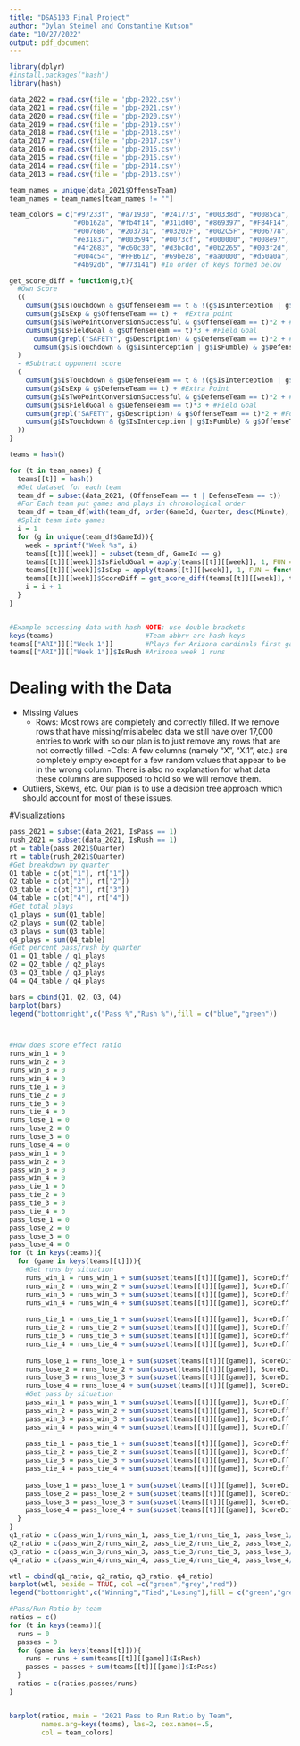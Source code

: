 ```yaml
---
title: "DSA5103 Final Project"
author: "Dylan Steimel and Constantine Kutson"
date: "10/27/2022"
output: pdf_document
---
```


```r
library(dplyr)
#install.packages("hash")
library(hash)
```

```r
data_2022 = read.csv(file = 'pbp-2022.csv')
data_2021 = read.csv(file = 'pbp-2021.csv')
data_2020 = read.csv(file = 'pbp-2020.csv')
data_2019 = read.csv(file = 'pbp-2019.csv')
data_2018 = read.csv(file = 'pbp-2018.csv')
data_2017 = read.csv(file = 'pbp-2017.csv')
data_2016 = read.csv(file = 'pbp-2016.csv')
data_2015 = read.csv(file = 'pbp-2015.csv')
data_2014 = read.csv(file = 'pbp-2014.csv')
data_2013 = read.csv(file = 'pbp-2013.csv')
```

```r
team_names = unique(data_2021$OffenseTeam)
team_names = team_names[team_names != ""]

team_colors = c("#97233f", "#a71930", "#241773", "#00338d", "#0085ca",
                "#0b162a", "#fb4f14", "#311d00", "#869397", "#FB4F14",
                "#0076B6", "#203731", "#03202F", "#002C5F", "#006778",
                "#e31837", "#003594", "#0073cf", "#000000", "#008e97", 
                "#4f2683", "#c60c30", "#d3bc8d", "#0b2265", "#003f2d", 
                "#004c54", "#FFB612", "#69be28", "#aa0000", "#d50a0a",
                "#4b92db", "#773141") #In order of keys formed below

get_score_diff = function(g,t){
  #Own Score
  ((
    cumsum(g$IsTouchdown & g$OffenseTeam == t & !(g$IsInterception | g$IsFumble))*6 + #Offensive Team TD 
    cumsum(g$IsExp & g$OffenseTeam == t) +  #Extra point
    cumsum(g$IsTwoPointConversionSuccessful & g$OffenseTeam == t)*2 + #2pt conversion
    cumsum(g$IsFieldGoal & g$OffenseTeam == t)*3 + #Field Goal
      cumsum(grepl("SAFETY", g$Description) & g$DefenseTeam == t)*2 + #Forces Safety
      cumsum(g$IsTouchdown & (g$IsInterception | g$IsFumble) & g$DefenseTeam == t) #Defensive TD
  )
  - #Subtract opponent score
  (
    cumsum(g$IsTouchdown & g$DefenseTeam == t & !(g$IsInterception | g$IsFumble))*6 + #Offensive TD
    cumsum(g$IsExp & g$DefenseTeam == t) + #Extra Point
    cumsum(g$IsTwoPointConversionSuccessful & g$DefenseTeam == t)*2 + #2pt conversion
    cumsum(g$IsFieldGoal & g$DefenseTeam == t)*3 + #Field Goal
    cumsum(grepl("SAFETY", g$Description) & g$OffenseTeam == t)*2 + #Forces safety
    cumsum(g$IsTouchdown & (g$IsInterception | g$IsFumble) & g$OffenseTeam == t) #Defensive TD
  )) 
}

teams = hash()

for (t in team_names) {
  teams[[t]] = hash()
  #Get dataset for each team
  team_df = subset(data_2021, (OffenseTeam == t | DefenseTeam == t))
  #For Each team put games and plays in chronological order
  team_df = team_df[with(team_df, order(GameId, Quarter, desc(Minute), desc(Second), Down)), ]
  #Split team into games
  i = 1
  for (g in unique(team_df$GameId)){
    week = sprintf("Week %s", i)
    teams[[t]][[week]] = subset(team_df, GameId == g)
    teams[[t]][[week]]$IsFieldGoal = apply(teams[[t]][[week]], 1, FUN = function(x) (x["PlayType"]=="FIELD GOAL" & !(grepl("NO GOOD", x["Description"]))))
    teams[[t]][[week]]$IsExp = apply(teams[[t]][[week]], 1, FUN = function(x) (x["PlayType"]=="EXTRA POINT" & !(grepl("NO GOOD", x["Description"]))))
    teams[[t]][[week]]$ScoreDiff = get_score_diff(teams[[t]][[week]], t)
    i = i + 1
  }
}


#Example accessing data with hash NOTE: use double brackets
keys(teams)                       #Team abbrv are hash keys
teams[["ARI"]][["Week 1"]]        #Plays for Arizona cardinals first game
teams[["ARI"]][["Week 1"]]$IsRush #Arizona week 1 runs
```

# Dealing with the Data

- Missing Values
  - Rows: Most rows are completely and correctly filled. If we remove rows that have missing/mislabeled data we still have over 17,000 entries to work with so our plan is to just remove any rows that are not correctly filled.
  -Cols: A few columns (namely "X", "X.1", etc.) are completely empty except for a few random values that appear to be in the wrong column. There is also no explanation for what data these columns are supposed to hold so we will remove them.
  
- Outliers, Skews, etc.
  Our plan is to use a decision tree approach which should account for most of these issues. 

#Visualizations

```r
pass_2021 = subset(data_2021, IsPass == 1)
rush_2021 = subset(data_2021, IsRush == 1)
pt = table(pass_2021$Quarter)
rt = table(rush_2021$Quarter)
#Get breakdown by quarter
Q1_table = c(pt["1"], rt["1"])
Q2_table = c(pt["2"], rt["2"])
Q3_table = c(pt["3"], rt["3"])
Q4_table = c(pt["4"], rt["4"])
#Get total plays
q1_plays = sum(Q1_table)
q2_plays = sum(Q2_table)
q3_plays = sum(Q3_table)
q4_plays = sum(Q4_table)
#Get percent pass/rush by quarter
Q1 = Q1_table / q1_plays
Q2 = Q2_table / q2_plays
Q3 = Q3_table / q3_plays
Q4 = Q4_table / q4_plays

bars = cbind(Q1, Q2, Q3, Q4)
barplot(bars)
legend("bottomright",c("Pass %","Rush %"),fill = c("blue","green"))



#How does score effect ratio
runs_win_1 = 0
runs_win_2 = 0
runs_win_3 = 0
runs_win_4 = 0
runs_tie_1 = 0
runs_tie_2 = 0
runs_tie_3 = 0
runs_tie_4 = 0
runs_lose_1 = 0
runs_lose_2 = 0
runs_lose_3 = 0
runs_lose_4 = 0
pass_win_1 = 0
pass_win_2 = 0
pass_win_3 = 0
pass_win_4 = 0
pass_tie_1 = 0
pass_tie_2 = 0
pass_tie_3 = 0
pass_tie_4 = 0
pass_lose_1 = 0
pass_lose_2 = 0
pass_lose_3 = 0
pass_lose_4 = 0
for (t in keys(teams)){
  for (game in keys(teams[[t]])){
    #Get runs by situation
    runs_win_1 = runs_win_1 + sum(subset(teams[[t]][[game]], ScoreDiff > 0 & Quarter == 1)$IsRush)
    runs_win_2 = runs_win_2 + sum(subset(teams[[t]][[game]], ScoreDiff > 0 & Quarter == 2)$IsRush)
    runs_win_3 = runs_win_3 + sum(subset(teams[[t]][[game]], ScoreDiff > 0 & Quarter == 3)$IsRush)
    runs_win_4 = runs_win_4 + sum(subset(teams[[t]][[game]], ScoreDiff > 0 & Quarter == 4)$IsRush)
    
    runs_tie_1 = runs_tie_1 + sum(subset(teams[[t]][[game]], ScoreDiff == 0 & Quarter == 1)$IsRush)
    runs_tie_2 = runs_tie_2 + sum(subset(teams[[t]][[game]], ScoreDiff == 0 & Quarter == 2)$IsRush)
    runs_tie_3 = runs_tie_3 + sum(subset(teams[[t]][[game]], ScoreDiff == 0 & Quarter == 3)$IsRush)
    runs_tie_4 = runs_tie_4 + sum(subset(teams[[t]][[game]], ScoreDiff == 0 & Quarter == 4)$IsRush)
    
    runs_lose_1 = runs_lose_1 + sum(subset(teams[[t]][[game]], ScoreDiff < 0 & Quarter == 1)$IsRush)
    runs_lose_2 = runs_lose_2 + sum(subset(teams[[t]][[game]], ScoreDiff < 0 & Quarter == 2)$IsRush)
    runs_lose_3 = runs_lose_3 + sum(subset(teams[[t]][[game]], ScoreDiff < 0 & Quarter == 3)$IsRush)
    runs_lose_4 = runs_lose_4 + sum(subset(teams[[t]][[game]], ScoreDiff < 0 & Quarter == 4)$IsRush)
    #Get pass by situation
    pass_win_1 = pass_win_1 + sum(subset(teams[[t]][[game]], ScoreDiff > 0 & Quarter == 1)$IsPass)
    pass_win_2 = pass_win_2 + sum(subset(teams[[t]][[game]], ScoreDiff > 0 & Quarter == 2)$IsPass)
    pass_win_3 = pass_win_3 + sum(subset(teams[[t]][[game]], ScoreDiff > 0 & Quarter == 3)$IsPass)
    pass_win_4 = pass_win_4 + sum(subset(teams[[t]][[game]], ScoreDiff > 0 & Quarter == 4)$IsPass)
    
    pass_tie_1 = pass_tie_1 + sum(subset(teams[[t]][[game]], ScoreDiff == 0 & Quarter == 1)$IsPass)
    pass_tie_2 = pass_tie_2 + sum(subset(teams[[t]][[game]], ScoreDiff == 0 & Quarter == 2)$IsPass)
    pass_tie_3 = pass_tie_3 + sum(subset(teams[[t]][[game]], ScoreDiff == 0 & Quarter == 3)$IsPass)
    pass_tie_4 = pass_tie_4 + sum(subset(teams[[t]][[game]], ScoreDiff == 0 & Quarter == 4)$IsPass)
    
    pass_lose_1 = pass_lose_1 + sum(subset(teams[[t]][[game]], ScoreDiff < 0 & Quarter == 1)$IsPass)
    pass_lose_2 = pass_lose_2 + sum(subset(teams[[t]][[game]], ScoreDiff < 0 & Quarter == 2)$IsPass)
    pass_lose_3 = pass_lose_3 + sum(subset(teams[[t]][[game]], ScoreDiff < 0 & Quarter == 3)$IsPass)
    pass_lose_4 = pass_lose_4 + sum(subset(teams[[t]][[game]], ScoreDiff < 0 & Quarter == 4)$IsPass)
  }
}
q1_ratio = c(pass_win_1/runs_win_1, pass_tie_1/runs_tie_1, pass_lose_1/runs_lose_1)
q2_ratio = c(pass_win_2/runs_win_2, pass_tie_2/runs_tie_2, pass_lose_2/runs_lose_2)
q3_ratio = c(pass_win_3/runs_win_3, pass_tie_3/runs_tie_3, pass_lose_3/runs_lose_3)
q4_ratio = c(pass_win_4/runs_win_4, pass_tie_4/runs_tie_4, pass_lose_4/runs_lose_4)

wtl = cbind(q1_ratio, q2_ratio, q3_ratio, q4_ratio)
barplot(wtl, beside = TRUE, col =c("green","grey","red"))
legend("bottomright",c("Winning","Tied","Losing"),fill = c("green","grey","red"))

#Pass/Run Ratio by team
ratios = c()
for (t in keys(teams)){
  runs = 0
  passes = 0
  for (game in keys(teams[[t]])){
    runs = runs + sum(teams[[t]][[game]]$IsRush)
    passes = passes + sum(teams[[t]][[game]]$IsPass)
  }
  ratios = c(ratios,passes/runs)
}


barplot(ratios, main = "2021 Pass to Run Ratio by Team", 
        names.arg=keys(teams), las=2, cex.names=.5,
        col = team_colors)
```
